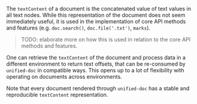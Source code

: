 The `textContent` of a document is the concatenated value of text values in all text nodes.  While this representation of the document does not seem immediately useful, it is used in the implementation of core API methods and features (e.g. `doc.search()`, `doc.file('.txt')`, `marks`).

> TODO: elaborate more on how this is used in relation to the core API methods and features.

One can retrieve the `textContent` of the document and process data in a different environment to return text offsets, that can be re-consumed by `unified-doc` in compatible ways.  This opens up to a lot of flexibility with operating on documents across environments.

Note that every document rendered through `unified-doc` has a stable and reproducible `textContent` representation.
